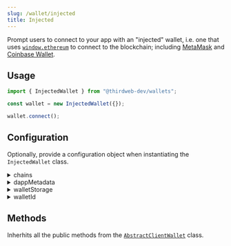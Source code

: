 ```yaml
---
slug: /wallet/injected
title: Injected
---
```



Prompt users to connect to your app with an "injected" wallet, i.e. one that uses
[`window.ethereum`](https://eips.ethereum.org/EIPS/eip-1193) to connect to the blockchain; including
[MetaMask](/wallet/metamask) and [Coinbase Wallet](/wallet/coinbase-wallet).

## Usage

```javascript
import { InjectedWallet } from "@thirdweb-dev/wallets";

const wallet = new InjectedWallet({});

wallet.connect();
```

## Configuration

Optionally, provide a configuration object when instantiating the `InjectedWallet` class.

<details>
  <summary>chains</summary>
  <div>

Provide an array of chains you want to support.

Must be an array of `Chain` objects, from the [`@thirdweb-dev/chains`](https://www.npmjs.com/package/@thirdweb-dev/chains) package.

Defaults to our [default chains](/react/react.thirdwebprovider#default-chains).

```javascript
import { InjectedWallet } from "@thirdweb-dev/wallets";
import { Ethereum } from "@thirdweb-dev/chains";

const walletWithOptions = new InjectedWallet(
  // highlight-start
  {
    chains: [Ethereum],
  },
  // highlight-end
);
```

</div>
</details>

<details>
  <summary>dappMetadata</summary>
  <div>

Information about your app that the wallet will display when your app tries to connect to it.

Must be an object containing `name`, `url`, `description` and `logoUrl` properties.

```javascript
import { InjectedWallet } from "@thirdweb-dev/wallets";

const walletWithOptions = new InjectedWallet({
  // highlight-start
  dappMetadata: {
    name: "thirdweb powered dApp",
    url: "https://thirdweb.com",
    description: "thirdweb powered dApp",
    logoUrl: "https://thirdweb.com/favicon.ico",
  },
  // highlight-end
});
```

</div>
</details>

<details>
  <summary>walletStorage</summary>
  <div>

Some wallets need to store data in persistent storage. This is the storage that will be used for that.

Must be an object conforming to the `AsyncStorage` interface:

```typescript
export interface AsyncStorage {
  getItem(key: string): Promise<string | null>;
  setItem(key: string, value: string): Promise<void>;
  removeItem(key: string): Promise<void>;
}
```

Example:

```javascript
import { InjectedWallet } from "@thirdweb-dev/wallets";

const walletWithOptions = new InjectedWallet(
  // highlight-start
  {
    walletStorage: {
      getItem: (key) => {
        // Implement your own storage logic here
      },
      removeItem: (key) => {
        // Implement your own storage logic here
      },
      setItem: (key, value) => {
        // Implement your own storage logic here
      },
    },
  },
  // highlight-end
);
```

</div>
</details>

<details>
  <summary>walletId</summary>
  <div>

An ID for the wallet used to store the wallet in the `walletStorage`.

```javascript
import { InjectedWallet } from "@thirdweb-dev/wallets";

const walletWithOptions = new InjectedWallet(
  // highlight-start
  {
    walletId: "wallet-id",
  },
  // highlight-end
);
```

</div>
</details>

## Methods

Inherhits all the public methods from the [`AbstractClientWallet`](interfaces/abstract-client-wallet) class.
